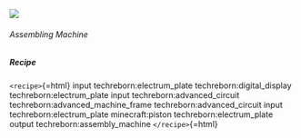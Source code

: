 ![](/mods/techreborn/assembling_machine.png)

###### Assembling Machine

##### Recipe

`<recipe>`{=html} input techreborn:electrum_plate
techreborn:digital_display techreborn:electrum_plate input
techreborn:advanced_circuit techreborn:advanced_machine_frame
techreborn:advanced_circuit input techreborn:electrum_plate
minecraft:piston techreborn:electrum_plate output
techreborn:assembly_machine `</recipe>`{=html}
